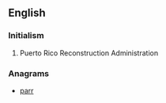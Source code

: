 ==English==

===Initialism===
{{head|en|initialism}}

# {{context|US|lang=en}} Puerto Rico Reconstruction Administration

===Anagrams===
* [[parr#English|parr]]